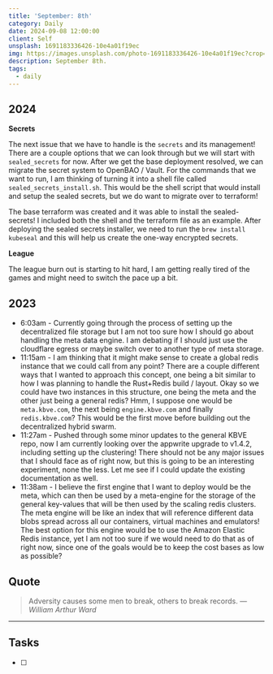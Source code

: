 ```yaml
---
title: 'September: 8th'
category: Daily
date: 2024-09-08 12:00:00
client: Self
unsplash: 1691183336426-10e4a01f19ec
img: https://images.unsplash.com/photo-1691183336426-10e4a01f19ec?crop=entropy&cs=srgb&fm=jpg&ixid=MnwzNjM5Nzd8MHwxfHJhbmRvbXx8fHx8fHx8fDE2ODE3NDg2ODY&ixlib=rb-4.0.3&q=85
description: September 8th. 
tags:
  - daily
---
```



## 2024

**Secrets** 

The next issue that we have to handle is the `secrets` and its management!
There are a couple options that we can look through but we will start with `sealed_secrets` for now.
After we get the base deployment resolved, we can migrate the secret system to OpenBAO / Vault.
For the commands that we want to run, I am thinking of turning it into a shell file called `sealed_secrets_install.sh`.
This would be the shell script that would install and setup the sealed secrets, but we do want to migrate over to terraform!

The base terraform was created and it was able to install the sealed-secrets!
I included both the shell and the terraform file as an example.
After deploying the sealed secrets installer, we need to run the `brew install kubeseal` and this will help us create the one-way encrypted secrets.

**League**

The league burn out is starting to hit hard, I am getting really tired of the games and might need to switch the pace up a bit.

## 2023
- 6:03am - Currently going through the process of setting up the decentralized file storage but I am not too sure how I should go about handling the meta data engine. I am debating if I should just use the cloudflare egress or maybe switch over to another type of meta storage. 
- 11:15am - I am thinking that it might make sense to create a global redis instance that we could call from any point? There are a couple different ways that I wanted to approach this concept, one being a bit similar to how I was planning to handle the Rust+Redis build / layout. Okay so we could have two instances in this structure, one being the meta and the other just being a general redis? Hmm, I suppose one would be `meta.kbve.com`, the next being `engine.kbve.com` and finally `redis.kbve.com`? This would be the first move before building out the decentralized hybrid swarm. 
- 11:27am - Pushed through some minor updates to the general KBVE repo, now I am currently looking over the appwrite upgrade to v1.4.2, including setting up the clustering! There should not be any major issues that I should face as of right now, but this is going to be an interesting experiment, none the less. Let me see if I could update the existing documentation as well. 
- 11:38am - I believe the first engine that I want to deploy would be the meta, which can then be used by a meta-engine for the storage of the general key-values that will be then used by the scaling redis clusters. The meta engine will be like an index that will reference different data blobs spread across all our containers, virtual machines and emulators! The best option for this engine would be to use the Amazon Elastic Redis instance, yet I am not too sure if we would need to do that as of right now, since one of the goals would be to keep the cost bases as low as possible?  

## Quote

> Adversity causes some men to break, others to break records.
> — <cite>William Arthur Ward</cite>

---

## Tasks

- [ ]